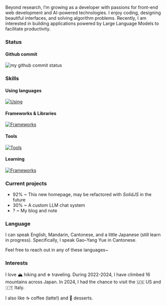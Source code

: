 Beyond research, I’m growing as a developer with passions for front-end web development and AI-powered technologies. I enjoy coding, designing beautiful interfaces, and solving algorithm problems. Recently, I am interested in building applications powered by Large Language Models to facilitate productivity.

### Status

#### Github commit

<img
  className="rounded-xl bg-white/50 shadow-md lg:max-w-11/12"
  src="./github-snake.svg"
  alt="my github commit status"
/>

### Skills

#### Using languages

[![Using](https://skillicons.dev/icons?i=ts,js,html,css,c,cs,py,matlab,md,latex&theme=light)](https://skillicons.dev)

#### Frameworks & Libraries

[![Frameworks](https://skillicons.dev/icons?i=unity,react,tailwind,express,vite,vitest,sqlite,pytorch&theme=light)](https://skillicons.dev)

#### Tools

[![Tools](https://skillicons.dev/icons?i=vscode,anaconda,figma,docker,pnpm,git,github&theme=light)](https://skillicons.dev)

#### Learning

[![Frameworks](https://skillicons.dev/icons?i=swift,r,figma,&theme=light)](https://skillicons.dev)

### Current projects

- 92% ~ This new homepage, may be refactored with _SolidJS_ in the future
- 30% ~ A custom LLM chat system
- ? ~ My blog and note

### Language

I can speak English, Mandarin, Cantonese, and a little Japanese (still learn in progress). Specifically, I speak Gao–Yang Yue in Cantonese.

Feel free to reach out in any of these languages~

### Interests

I love 🏔️ hiking and ✈️ traveling. During 2022-2024, I have climbed 16 mountains across Japan. In 2024, I had the chance to visit the 🇺🇸 US and 🇮🇹 Italy.

I also like ☕️ coffee (latte!) and 🍰 desserts.

